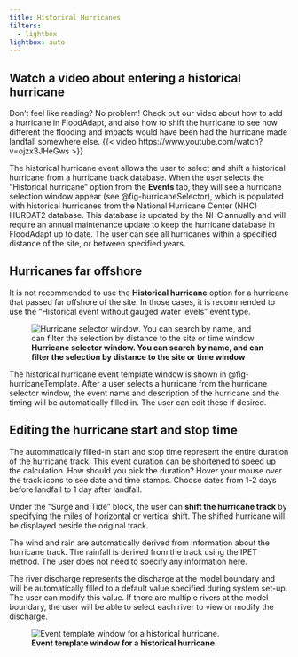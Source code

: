 ```yaml
---
title: Historical Hurricanes
filters:
  - lightbox
lightbox: auto
---
```


::: {.callout-tip}
## Watch a video about entering a historical hurricane
Don't feel like reading? No problem! Check out our video about how to add a hurricane in FloodAdapt, and also how to shift the hurricane to see how different the flooding and impacts would have been had the hurricane made landfall somewhere else.
{{< video https://www.youtube.com/watch?v=ojzx3JHeGws >}}
:::

The historical hurricane event allows the user to select and shift a historical hurricane from a hurricane track database. When the user selects the “Historical hurricane” option from the **Events** tab, they will see a hurricane selection window appear (see @fig-hurricaneSelector), which is populated with historical hurricanes from the National Hurricane Center (NHC) HURDAT2 database. This database is updated by the NHC annually and will require an annual maintenance update to keep the hurricane database in FloodAdapt up to date.  The user can see all hurricanes within a specified distance of the site, or between specified years. 

::: {.callout-note}
## Hurricanes far offshore
It is not recommended to use the **Historical hurricane** option for a hurricane that passed far offshore of the site. In those cases, it is recommended to use the “Historical event without gauged water levels” event type. 
:::

![**Hurricane selector window. You can search by name, and can filter the selection by distance to the site or time window**](../../../_static/images/popup_hurricaneSelector.png){#fig-hurricaneSelector}

The historical hurricane event template window is shown in @fig-hurricaneTemplate. After a user selects a hurricane from the hurricane selector window, the event name and description of the hurricane and the timing will be automatically filled in. The user can edit these if desired. 

::: {.callout-tip}
## Editing the hurricane start and stop time
The autommatically filled-in start and stop time represent the entire duration of the hurricane track. This event duration can be shortened to speed up the calculation. How should you pick the duration? Hover your mouse over the track icons to see date and time stamps. Choose dates from 1-2 days before landfall to 1 day after landfall. 
:::

Under the "Surge and Tide" block, the user can **shift the hurricane track** by specifying the miles of horizontal or vertical shift. The shifted hurricane will be displayed beside the original track. 

The wind and rain are automatically derived from information about the hurricane track. The rainfall is derived from the track using the IPET method. The user does not need to specify any information here.

The river discharge represents the discharge at the model boundary and will be automatically filled to a default value specified during system set-up. The user can modify this value. If there are multiple rivers at the model boundary, the user will be able to select each river to view or modify the discharge. 

![**Event template window for a historical hurricane.**](../../../_static/images/popup_hurricaneTemplate.png){#fig-hurricaneTemplate}

